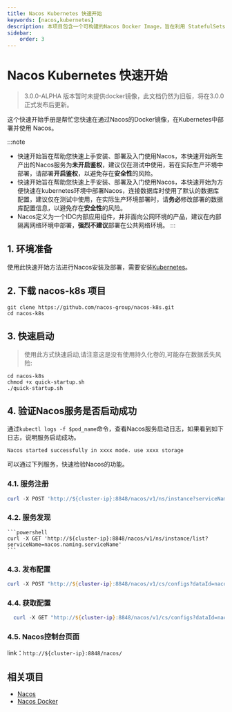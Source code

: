 ```yaml
---
title: Nacos Kubernetes 快速开始
keywords: [nacos,kubernetes]
description: 本项目包含一个可构建的Nacos Docker Image，旨在利用 StatefulSets 在 Kubernetes上部署 Nacos。
sidebar:
    order: 3
---
```


# Nacos Kubernetes 快速开始

> 3.0.0-ALPHA 版本暂时未提供docker镜像，此文档仍然为旧版，将在3.0.0 正式发布后更新。

这个快速开始手册是帮忙您快速在通过Nacos的Docker镜像，在Kubernetes中部署并使用 Nacos。

:::note
- 快速开始旨在帮助您快速上手安装、部署及入门使用Nacos，本快速开始所生产出的Nacos服务为**未开启鉴权**，建议仅在测试中使用，若在实际生产环境中部署，请部署**开启鉴权**，以避免存在**安全性**的风险。
- 快速开始旨在帮助您快速上手安装、部署及入门使用Nacos，本快速开始为方便快速在kubernetes环境中部署Nacos，连接数据库时使用了默认的数据库配置，建议仅在测试中使用，在实际生产环境部署时，请**务必**修改部署的数据库配置信息，以避免存在**安全性**的风险。
- Nacos定义为一个IDC内部应用组件，并非面向公网环境的产品，建议在内部隔离网络环境中部署，**强烈不建议**部署在公共网络环境。
:::

## 1. 环境准备

使用此快速开始方法进行Nacos安装及部署，需要安装[Kubernetes](https://kubernetes.io/)。

## 2. 下载 nacos-k8s 项目

```shell
git clone https://github.com/nacos-group/nacos-k8s.git
cd nacos-k8s
```

## 3. 快速启动

> 使用此方式快速启动,请注意这是没有使用持久化卷的,可能存在数据丢失风险:

```shell
cd nacos-k8s
chmod +x quick-startup.sh
./quick-startup.sh
```

## 4. 验证Nacos服务是否启动成功

通过`kubectl logs -f $pod_name`命令，查看Nacos服务启动日志，如果看到如下日志，说明服务启动成功。

```
Nacos started successfully in xxxx mode. use xxxx storage
```

可以通过下列服务，快速检验Nacos的功能。

### 4.1. 服务注册

  ```powershell
  curl -X POST 'http://${cluster-ip}:8848/nacos/v1/ns/instance?serviceName=nacos.naming.serviceName&ip=20.18.7.10&port=8080'
  ```

### 4.2. 服务发现

    ```powershell
    curl -X GET 'http://${cluster-ip}:8848/nacos/v1/ns/instance/list?serviceName=nacos.naming.serviceName'
    ```

### 4.3. 发布配置

  ```powershell
  curl -X POST "http://${cluster-ip}:8848/nacos/v1/cs/configs?dataId=nacos.cfg.dataId&group=test&content=helloWorld"
  ```

### 4.4. 获取配置

  ```powershell
    curl -X GET "http://${cluster-ip}:8848/nacos/v1/cs/configs?dataId=nacos.cfg.dataId&group=test"
  ```

### 4.5. Nacos控制台页面

link：`http://${cluster-ip}:8848/nacos/`

## 相关项目

* [Nacos](https://github.com/alibaba/nacos)
* [Nacos Docker](https://github.com/nacos-group/nacos-k8s)
